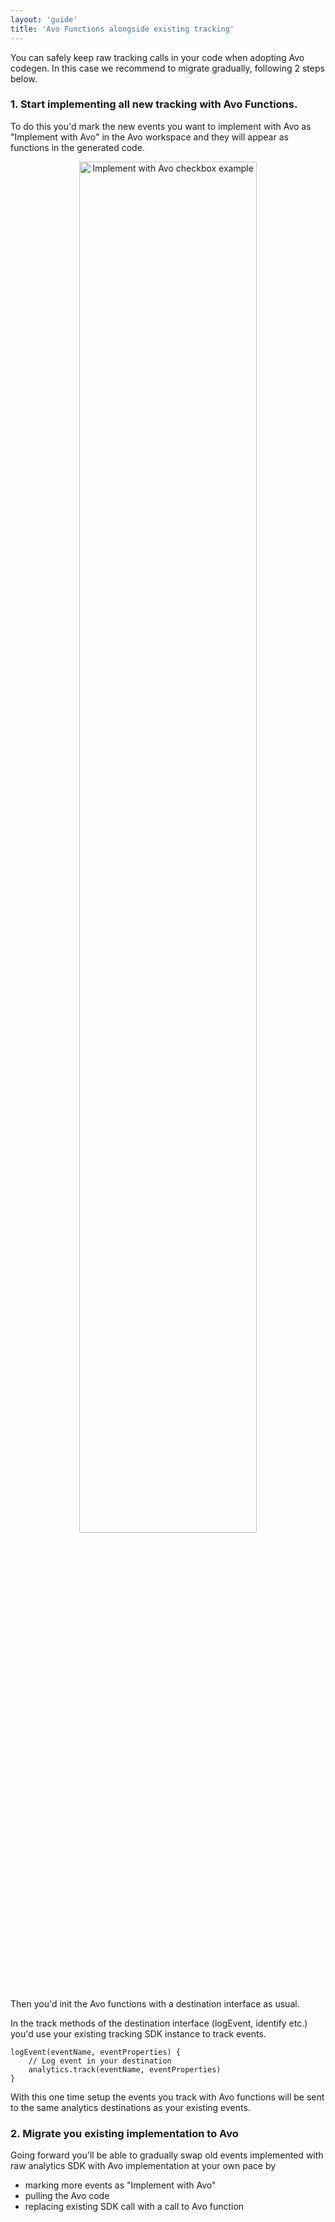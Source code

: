 ```yaml
---
layout: 'guide'
title: 'Avo Functions alongside existing tracking'
---
```



You can safely keep raw tracking calls in your code when adopting Avo codegen. In this case we recommend to migrate gradually, following 2 steps below.

### 1. Start implementing all new tracking with Avo Functions.

To do this you'd mark the new events you want to implement with Avo as "Implement with Avo" in the Avo workspace and they will appear as functions in the generated code.

<center>
  <img
    src={require('../../images/best-practices/avo-functions-alongside-existing-tracking/implement-with-avo-example.png')}
    width="75%"
    alt="Implement with Avo checkbox example"
  />
</center>

Then you'd init the Avo functions with a  <Link passHref href="/implementation/destinations#destination-interface-callback-methods"><a>destination interface</a></Link> as usual.

In the track methods of the destination interface (logEvent, identify etc.) you'd use your existing tracking SDK instance to track events.

```pseudocode
logEvent(eventName, eventProperties) {
    // Log event in your destination
    analytics.track(eventName, eventProperties)
}
```

With this one time setup the events you track with Avo functions will be sent to the same analytics destinations as your existing events.

### 2. Migrate you existing implementation to Avo

Going forward you'll be able to gradually swap old events implemented with raw analytics SDK with Avo implementation at your own pace by

- marking more events as "Implement with Avo"
- pulling the Avo code 
- replacing existing SDK call with a call to Avo function